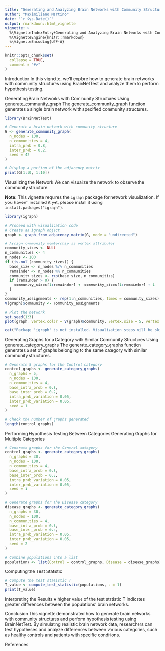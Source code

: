 ```yaml
---
title: "Generating and Analyzing Brain Networks with Community Structures"
author: "Maximiliano Martino"
date: "`r Sys.Date()`"
output: rmarkdown::html_vignette
vignette: >
  %\VignetteIndexEntry{Generating and Analyzing Brain Networks with Community Structures}
  %\VignetteEngine{knitr::rmarkdown}
  %\VignetteEncoding{UTF-8}
---
```


```r
knitr::opts_chunk$set(
  collapse = TRUE,
  comment = "#>"
)
```

Introduction
In this vignette, we'll explore how to generate brain networks with community structures using BrainNetTest and analyze them to perform hypothesis testing.

Generating Brain Networks with Community Structures
Using generate_community_graph
The generate_community_graph function generates a single brain network with specified community structures.

```r
library(BrainNetTest)

# Generate a brain network with community structure
G <- generate_community_graph(
  n_nodes = 100,
  n_communities = 4,
  intra_prob = 0.8,
  inter_prob = 0.2,
  seed = 42
)

# Display a portion of the adjacency matrix
print(G[1:10, 1:10])
```

Visualizing the Network
We can visualize the network to observe the community structure.

**Note:** This vignette requires the `igraph` package for network visualization. If you haven't installed it yet, please install it using `install.packages("igraph")`.

```r
library(igraph)

# Proceed with visualization code
# Create an igraph object
graph <- graph_from_adjacency_matrix(G, mode = "undirected")

# Assign community membership as vertex attributes
community_sizes <- NULL
n_communities <- 4
n_nodes <- 100
if (is.null(community_sizes)) {
  base_size <- n_nodes %/% n_communities
  remainder <- n_nodes %% n_communities
  community_sizes <- rep(base_size, n_communities)
  if (remainder > 0) {
    community_sizes[1:remainder] <- community_sizes[1:remainder] + 1
  }
}
community_assignments <- rep(1:n_communities, times = community_sizes)
V(graph)$community <- community_assignments

# Plot the network
set.seed(123)
plot(graph, vertex.color = V(graph)$community, vertex.size = 5, vertex.label = NA)
```

```r
cat("Package 'igraph' is not installed. Visualization steps will be skipped.")
```



Generating Graphs for a Category with Similar Community Structures
Using generate_category_graphs
The generate_category_graphs function generates a set of graphs belonging to the same category with similar community structures.

```r
# Generate 5 graphs for the Control category
control_graphs <- generate_category_graphs(
  n_graphs = 5,
  n_nodes = 100,
  n_communities = 4,
  base_intra_prob = 0.8,
  base_inter_prob = 0.2,
  intra_prob_variation = 0.05,
  inter_prob_variation = 0.05,
  seed = 1
)

# Check the number of graphs generated
length(control_graphs)
```

Performing Hypothesis Testing Between Categories
Generating Graphs for Multiple Categories

```r
# Generate graphs for the Control category
control_graphs <- generate_category_graphs(
  n_graphs = 30,
  n_nodes = 100,
  n_communities = 4,
  base_intra_prob = 0.8,
  base_inter_prob = 0.2,
  intra_prob_variation = 0.05,
  inter_prob_variation = 0.05,
  seed = 1
)

# Generate graphs for the Disease category
disease_graphs <- generate_category_graphs(
  n_graphs = 30,
  n_nodes = 100,
  n_communities = 4,
  base_intra_prob = 0.6,
  base_inter_prob = 0.4,
  intra_prob_variation = 0.05,
  inter_prob_variation = 0.05,
  seed = 2
)

# Combine populations into a list
populations <- list(Control = control_graphs, Disease = disease_graphs)
```

Computing the Test Statistic

```r
# Compute the test statistic T
T_value <- compute_test_statistic(populations, a = 1)
print(T_value)
```

Interpreting the Results
A higher value of the test statistic T indicates greater differences between the populations' brain networks.

Conclusion
This vignette demonstrated how to generate brain networks with community structures and perform hypothesis testing using BrainNetTest. By simulating realistic brain network data, researchers can test hypotheses and analyze differences between various categories, such as healthy controls and patients with specific conditions.

References